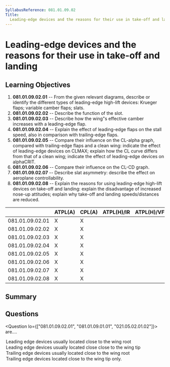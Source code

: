 ```yaml
---
SyllabusReference: 081.01.09.02
Title:
  Leading-edge devices and the reasons for their use in take-off and landing
---
```


# Leading-edge devices and the reasons for their use in take-off and landing

## Learning Objectives

1. **081.01.09.02.01** -- From the given relevant diagrams, describe or identify
   the different types of leading-edge high-lift devices: Krueger flaps;
   variable camber flaps; slats.
2. **081.01.09.02.02** -- Describe the function of the slot.
3. **081.01.09.02.03** -- Describe how the wing"s effective camber increases
   with a leading-edge flap.
4. **081.01.09.02.04** -- Explain the effect of leading-edge flaps on the stall
   speed, also in comparison with trailing-edge flaps.
5. **081.01.09.02.05** -- Compare their influence on the CL-alpha graph,
   compared with trailing-edge flaps and a clean wing: indicate the effect of
   leading-edge devices on CLMAX; explain how the CL curve differs from that of
   a clean wing; indicate the effect of leading-edge devices on alphaCRIT.
6. **081.01.09.02.06** -- Compare their influence on the CL-CD graph.
7. **081.01.09.02.07** -- Describe slat asymmetry: describe the effect on
   aeroplane controllability.
8. **081.01.09.02.08** -- Explain the reasons for using leading-edge high-lift
   devices on take-off and landing: explain the disadvantage of increased
   nose-up attitudes; explain why take-off and landing speeds/distances are
   reduced.

|                 | ATPL(A) | CPL(A) | ATPL(H)/IR | ATPL(H)/VFR | CPL(H) | IR  | CBIR(A) |
| --------------- | ------- | ------ | ---------- | ----------- | ------ | --- | ------- |
| 081.01.09.02.01 | X       | X      |            |             |        |     |         |
| 081.01.09.02.02 | X       | X      |            |             |        |     |         |
| 081.01.09.02.03 | X       | X      |            |             |        |     |         |
| 081.01.09.02.04 | X       | X      |            |             |        |     |         |
| 081.01.09.02.05 | X       | X      |            |             |        |     |         |
| 081.01.09.02.06 | X       | X      |            |             |        |     |         |
| 081.01.09.02.07 | X       | X      |            |             |        |     |         |
| 081.01.09.02.08 | X       | X      |            |             |        |     |         |

## Summary

## Questions

<Question lo={["081.01.09.02.01", "081.01.09.01.01", "021.05.02.01.02"]}>
  <Text variant="oneCorrect">
    <Subject /> are....
  </Text>
  <Option subject={[["Krueger Flaps"]]}>
    Leading edge devices usually located close to the wing root
  </Option>
  <Option subject={[["Slats"]]}>
    Leading edge devices usually located close close to the wing tip
  </Option>
  <Option subject={[["Fowler Flaps"]]}>
    Trailing edge devices usually located close to the wing root
  </Option>
  <Option>Trailing edge devices located close to the wing tip only.</Option>
</Question>
